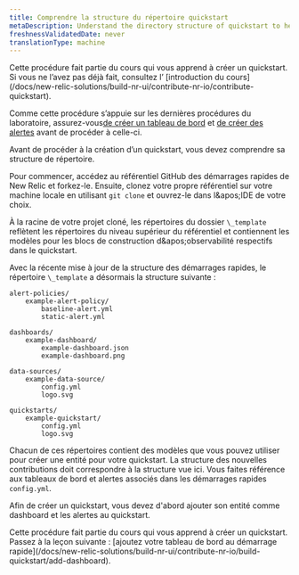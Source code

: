 ```yaml
---
title: Comprendre la structure du répertoire quickstart
metaDescription: Understand the directory structure of quickstart to help you understand the process of building a quickstart
freshnessValidatedDate: never
translationType: machine
---
```


<Callout variant="tip">
  Cette procédure fait partie du cours qui vous apprend à créer un quickstart. Si vous ne l’avez pas déjà fait, consultez l’ [introduction du cours](/docs/new-relic-solutions/build-nr-ui/contribute-nr-io/contribute-quickstart).

  Comme cette procédure s’appuie sur les dernières procédures du laboratoire, assurez-vous[de créer un tableau de bord](/docs/new-relic-solutions/build-nr-ui/contribute-nr-io/create-a-dashboard) et [de créer des alertes](/docs/new-relic-solutions/build-nr-ui/contribute-nr-io/create-alerts/) avant de procéder à celle-ci.
</Callout>

Avant de procéder à la création d’un quickstart, vous devez comprendre sa structure de répertoire.

Pour commencer, accédez au référentiel GitHub des démarrages rapides de New Relic et forkez-le. Ensuite, clonez votre propre référentiel sur votre machine locale en utilisant `git clone` et ouvrez-le dans l&amp;apos;IDE de votre choix.

À la racine de votre projet cloné, les répertoires du dossier `\_template` reflètent les répertoires du niveau supérieur du référentiel et contiennent les modèles pour les blocs de construction d&amp;apos;observabilité respectifs dans le quickstart.

Avec la récente mise à jour de la structure des démarrages rapides, le répertoire `\_template` a désormais la structure suivante :

```
alert-policies/
    example-alert-policy/
        baseline-alert.yml
        static-alert.yml

dashboards/
    example-dashboard/
        example-dashboard.json
        example-dashboard.png

data-sources/
    example-data-source/
        config.yml
        logo.svg

quickstarts/
    example-quickstart/
        config.yml
        logo.svg
```

Chacun de ces répertoires contient des modèles que vous pouvez utiliser pour créer une entité pour votre quickstart. La structure des nouvelles contributions doit correspondre à la structure vue ici. Vous faites référence aux tableaux de bord et alertes associés dans les démarrages rapides `config.yml`.

Afin de créer un quickstart, vous devez d'abord ajouter son entité comme dashboard et les alertes au quickstart.

<Callout variant="tip">
  Cette procédure fait partie du cours qui vous apprend à créer un quickstart. Passez à la leçon suivante : [ajoutez votre tableau de bord au démarrage rapide](/docs/new-relic-solutions/build-nr-ui/contribute-nr-io/build-quickstart/add-dashboard).
</Callout>